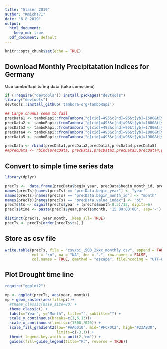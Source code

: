 ```yaml
---
title: "Glaser 2019"
author: "Kmicha71"
date: "6 8 2019"
output:
  html_document: 
    keep_md: true
  pdf_document: default
---
```


```r
knitr::opts_chunk$set(echo = TRUE)
```

## Download Monthly Precipitatation Indices for Germany

Use tamboRapi to inq data (take some time)

```r

if (!require("devtools")) install.packages("devtools")
library("devtools")
devtools::install_github('tambora-org/tamboRapi')

## Large chunks seem to fail
precData1 <- tamboRapi::fromTambora("g[cid]=493&c[nd]=96&t[yb]=1500&t[ye]=1599")
precData2 <- tamboRapi::fromTambora("g[cid]=493&c[nd]=96&t[yb]=1600&t[ye]=1699")
precData3 <- tamboRapi::fromTambora("g[cid]=493&c[nd]=96&t[yb]=1700&t[ye]=1799")
precData4 <- tamboRapi::fromTambora("g[cid]=493&c[nd]=96&t[yb]=1800&t[ye]=1899")
precData5 <- tamboRapi::fromTambora("g[cid]=493&c[nd]=96&t[yb]=1900&t[ye]=2000")

precData <- rbind(precData1,precData2,precData3,precData4,precData5)
##precData <- rbind(precData, precData1,precData2,precData3,precData4,precData5)


```

## Convert to simple time series data

```r
library(dplyr)

precTs <-  data.frame(precData$begin_year, precData$begin_month_id, precData$value_index)
names(precTs)[names(precTs) == "precData.begin_year"] <- "year"
names(precTs)[names(precTs) == "precData.begin_month_id"] <- "month"
names(precTs)[names(precTs) == "precData.value_index"] <- "pi"
precTs$ts <- signif(precTs$year + (precTs$month-0.5)/12, digits=6)
precTs$time <- paste(precTs$year,precTs$month, '15 00:00:00', sep='-')

distinct(precTs, year,month, .keep_all= TRUE)
precTs <- precTs[order(precTs$ts),]

```

## Store as csv file

```r
write.table(precTs, file = "csv/pi_1500_2xxx_monthly.csv", append = FALSE, quote = TRUE, sep = ",",
            eol = "\n", na = "NA", dec = ".", row.names = FALSE,
            col.names = TRUE, qmethod = "escape", fileEncoding = "UTF-8")
```

## Plot Drought time line

```r
require("ggplot2")

mp <- ggplot(precTs, aes(year, month))
mp + geom_raster(aes(fill=pi))+
  #theme_classic(base_size=80) +
  theme_classic() +
  labs(x="Year", y="Month", title="", subtitle="") +
  scale_y_continuous(breaks=c(1,6,12))+
  scale_x_continuous(limits=c(1500,2020)) +  
  scale_fill_gradient2(low="#AA6010", mid="#FCF0C2", high="#23AB30",
                       limits=c(-3,3)) +
  theme( legend.key.width = unit(2,"cm")) +
  guides(fill=guide_legend(title="PI", reverse = TRUE))  
```




